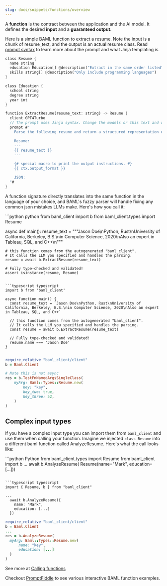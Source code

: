 ```yaml
---
slug: docs/snippets/functions/overview
---
```


A **function** is the contract between the application and the AI model. It defines the desired **input** and a **guaranteed output**.

Here is a simple BAML function to extract a resume. Note the input is a chunk of resume_text, and the output is an actual resume class. Read [prompt syntax](../prompt-syntax/what-is-jinja.mdx) to learn more about the prompt and what Jinja templating is.

```rust BAML
class Resume {
  name string
  education Education[] @description("Extract in the same order listed")
  skills string[] @description("Only include programming languages")
}

class Education {
  school string
  degree string
  year int
}

function ExtractResume(resume_text: string) -> Resume {
  client GPT4Turbo
  // The prompt uses Jinja syntax. Change the models or this text and watch the prompt preview change!
  prompt #"
    Parse the following resume and return a structured representation of the data in the schema below.

    Resume:
    ---
    {{ resume_text }}
    ---

    {# special macro to print the output instructions. #}
    {{ ctx.output_format }}

    JSON:
  "#
}
```

A function signature directly translates into the same function in the language of your choice, and BAML's fuzzy parser will handle fixing any common json mistakes LLMs make. Here's how you call it:

<CodeGroup>
```python python
from baml_client import b
from baml_client.types import Resume

async def main():
resume_text = """Jason Doe\nPython, Rust\nUniversity of California, Berkeley, B.S.\nin Computer Science, 2020\nAlso an expert in Tableau, SQL, and C++\n"""

    # this function comes from the autogenerated "baml_client".
    # It calls the LLM you specified and handles the parsing.
    resume = await b.ExtractResume(resume_text)

    # Fully type-checked and validated!
    assert isinstance(resume, Resume)

```

```typescript typescript
import b from 'baml_client'

async function main() {
  const resume_text = `Jason Doe\nPython, Rust\nUniversity of California, Berkeley, B.S.\nin Computer Science, 2020\nAlso an expert in Tableau, SQL, and C++`

  // this function comes from the autogenerated "baml_client".
  // It calls the LLM you specified and handles the parsing.
  const resume = await b.ExtractResume(resume_text)

  // Fully type-checked and validated!
  resume.name === 'Jason Doe'
}
```

```ruby ruby

require_relative "baml_client/client"
b = Baml.Client

# Note this is not async
res = b.TestFnNamedArgsSingleClass(
    myArg: Baml::Types::Resume.new(
        key: "key",
        key_two: true,
        key_three: 52,
    )
)
```

</CodeGroup>

## Complex input types

If you have a complex input type you can import them from `baml_client` and use them when calling your function. Imagine we injected `class Resume` into a different baml function called AnalyzeResume. Here's what the call looks like:

<CodeGroup>
```python Python
from baml_client.types import Resume
from baml_client import b
...
  await b.AnalyzeResume(
    Resume(name="Mark", education=[...]))

````

```typescript typescript
import { Resume, b } from "baml_client"

...
  await b.AnalyzeResume({
    name: "Mark",
    education: [...]
  })
````

```ruby Ruby
require_relative "baml_client/client"
b = Baml.Client
...
res = b.AnalyzeResume(
  myArg: Baml::Types::Resume.new(
      name: "key",
      education: [...]
  )
)
```

</CodeGroup>

See more at [Calling functions](../../calling-baml/calling-functions.mdx)

Checkout [PromptFiddle](https://promptfiddle.com) to see various interactive BAML function examples.
